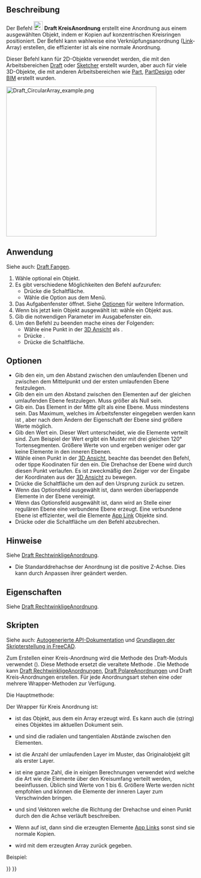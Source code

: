 <languages/>

{{Docnav/de
|[[Draft_PolarArray/de|PolareAnordnung]]
|[[Draft_PathArray/de|PfadAnordnung]]
|[[Draft_Workbench/de|Draft]]
|IconL=Draft_PolarArray.svg
|IconR=Draft_PathArray.svg
|IconC=Workbench_Draft.svg
}}

{{GuiCommand/de
|Name=Draft CircularArray
|Name/de=Draft KreisAnordnung
|MenuLocation=Änderung → Array tools → Kreis-Anordnung
|Workbenches=[[Draft_Workbench/de|Draft]]
|Version=0.19
|SeeAlso=[[Draft_OrthoArray/de|Draft RechtwinkligeAnordnung]], [[Draft_PolarArray/de|Draft PolareAnordnung]], [[Draft_PathArray/de|Draft PfadAnordnung]], [[Draft_PathLinkArray/de|Draft PfadVerknüpfungsanordnung]], [[Draft_PointArray/de|Draft PunktAnordnung]], [[Draft_PointLinkArray/de|Draft PunktVerknüpfungsanordnung]]
}}

<span id="Description"></span>
==Beschreibung==

Der Befehl [[Image:Draft_CircularArray.svg|24px]] '''Draft KreisAnordnung''' erstellt eine Anordnung aus einem ausgewählten Objekt, indem er Kopien auf konzentrischen Kreisringen positioniert. Der Befehl kann wahlweise eine Verknüpfungsanordnung ([[App_Link|Link]]-Array) erstellen, die effizienter ist als eine normale Anordnung.

Dieser Befehl kann für 2D-Objekte verwendet werden, die mit den Arbeitsbereichen [[Draft_Workbench/de|Draft]] oder [[Sketcher_Workbench/de|Sketcher]] erstellt wurden, aber auch für viele 3D-Objekte, die mit anderen Arbeitsbereichen wie [[Part_Workbench/de|Part]], [[PartDesign_Workbench/de|PartDesign]] oder [[BIM_Workbench/de|BIM]] erstellt wurden.

[[Image:Draft_CircularArray_example.png|400px]]
{{Caption|Draft Kreis-Anordnung}}

<span id="Usage"></span>
==Anwendung==

Siehe auch: [[Draft_Snap/de|Draft Fangen]].

# Wähle optional ein Objekt.
# Es gibt verschiedene Möglichkeiten den Befehl aufzurufen:
#* Drücke die {{Button|[[Image:Draft_CircularArray.svg|16px]] [[Draft_CircularArray/de|Draft Kreisförmige Anordnung]]}} Schaltfläche.
#* Wähle die {{MenuCommand|Änderung → Anordnungswerkzeuge → [[Image:Draft_CircularArray.svg|16px]] Kreisförmige Anordnung}} Option aus dem Menü.
# Das Aufgabenfenster {{MenuCommand|Kreisförmige Anordnung}} öffnet. Siehe [[#Options|Optionen]] für weitere Information.
# Wenn bis jetzt kein Objekt ausgewählt ist: wähle ein Objekt aus.
# Gib die notwendigen Parameter im Ausgabefenster ein.
# Um den Befehl zu beenden mache eines der Folgenden:
#* Wähle eine Punkt in der [[3D_view/de|3D Ansicht]] als {{MenuCommand|Mitte der Drehung}}.
#* Drücke {{KEY|Enter}}.
#* Drücke die {{Button|OK}} Schaltfläche.

<span id="Options"></span>
==Optionen==

* Gib den {{MenuCommand|Radialabstand}} ein, um den Abstand zwischen den umlaufenden Ebenen und zwischen dem Mittelpunkt und der ersten umlaufenden Ebene festzulegen.
* Gib den {{MenuCommand|Tangentialer Abstand}} ein um den Abstand zwischen den Elementen auf der gleichen umlaufenden Ebene festzulegen. Muss größer als Null sein.
* Gib {{MenuCommand|Anzahl der kreisförmigen Ebenen}} ein. Das Element in der Mitte gilt als eine Ebene. Muss mindestens {{Value|2}} sein. Das Maximum, welches im Arbeitsfenster eingegeben werden kann ist {{Value|99}}, aber nach dem Ändern der {{PropertyData|Number Circles}} Eigenschaft der Ebene sind größere Werte möglich.
* Gib den {{MenuCommand|Symmetrie}} Wert ein. Dieser Wert unterscheidet, wie die Elemente verteilt sind. Zum Beispiel der Wert {{Value|3}} ergibt ein Muster mit drei gleichen 120° Tortensegmenten. Größere Werte von {{MenuCommand|Symmetrie}} und {{MenuCommand|Tangentialer Abstand}} ergeben weniger oder gar keine Elemente in den inneren Ebenen.
* Wähle einen Punkt in der [[3D_view/de|3D Ansicht]], beachte das beendet den Befehl, oder tippe Koodinaten für den {{MenuCommand|Drehmittelpunkt}} ein. Die Drehachse der Ebene wird durch diesen Punkt verlaufen. Es ist zweckmäßig den Zeiger vor der Eingabe der Koordinaten aus der [[3D_view/de|3D Ansicht]] zu bewegen.
* Drücke die {{MenuCommand|Punkt zurücksetzen}} Schaltfläche um den {{MenuCommand|Drehmittelpunkt}} auf den Ursprung zurück zu setzen.
* Wenn das {{MenuCommand|Vereinigen}} Optionsfeld ausgewählt ist, dann werden überlappende Elemente in der Ebene vereinigt.
* Wenn das {{MenuCommand|Verknüpfungsanordnung}} Optionsfeld ausgewählt ist, dann wird an Stelle einer regulären Ebene eine verbundene Ebene erzeugt. Eine verbundene Ebene ist effizienter, weil die Elemente [[App_Link/de|App Link]] Objekte sind.
* Drücke  {{KEY|Esc}} oder die {{Button|Cancel}} Schaltfläche um den Befehl abzubrechen.

<span id="Notes"></span>
==Hinweise==

Siehe [[Draft_OrthoArray/de#Hinweise|Draft RechtwinkligeAnordnung]].

* Die Standarddrehachse der Anordnung ist die positive Z-Achse. Dies kann durch Anpassen ihrer {{PropertyData/de|Axis}} geändert werden.

<span id="Properties"></span>
==Eigenschaften==

Siehe [[Draft_OrthoArray/de#Eigenschaften|Draft RechtwinkligeAnordnung]].

<span id="Scripting"></span>
==Skripten==

Siehe auch: [https://freecad.github.io/SourceDoc/ Autogenerierte API-Dokumentation] und [[FreeCAD_Scripting_Basics/de|Grundlagen der Skripterstellung in FreeCAD]].

Zum Erstellen einer Kreis-Anordnung wird die Methode {{incode|make_array}} des Draft-Moduls verwendet ({{Version/de|0.19}}). Diese Methode ersetzt die veraltete Methode {{incode|makeArray}}. Die Methode {{incode|make_array}} kann [[Draft_OrthoArray/de|Draft RechtwinkligeAnordnungen]], [[Draft_PolarArray|Draft PolareAnordnungen]] und Draft Kreis-Anordnungen erstellen. Für jede Anordnungsart stehen eine oder mehrere Wrapper-Methoden zur Verfügung.

Die Hauptmethode:

{{Code|code=
array = make_array(base_object, arg1, arg2, arg3, arg4=None, arg5=None, arg6=None, use_link=True)
}}

Der Wrapper für Kreis Anordnung ist:

{{Code|code=
array = make_circular_array(base_object,
                            r_distance=100, tan_distance=50,
                            number=3, symmetry=1,
                            axis=App.Vector(0, 0, 1), center=App.Vector(0, 0, 0),
                            use_link=True)
}}

* {{incode|base_object}} ist das Objekt, aus dem ein Array erzeugt wird. Es kann auch die {{incode|Label}} (string) eines Objektes im aktuellen Dokument sein.
* {{incode|r_distance}} und {{incode|tan_distance}} sind die radialen und tangentialen Abstände zwischen den Elementen.
* {{incode|number}} ist die Anzahl der umlaufenden Layer im Muster, das Originalobjekt gilt als erster Layer.
* {{incode|symmetry}} ist eine ganze Zahl, die in einigen Berechnungen verwendet wird welche die Art wie die Elemente über den Kreisumfang verteilt werden, beeinflussen. Üblich sind Werte von 1 bis 6. Größere Werte werden nicht empfohlen und können die Elemente der inneren Layer zum Verschwinden bringen.
* {{incode|axis}} und {{incode|center}} sind Vektoren welche die Richtung der Drehachse und einen Punkt durch den die Achse verläuft beschreiben.
* Wenn {{incode|use_link}} auf {{incode|True}} ist, dann sind die erzeugten Elemente [[App_Link|App Links]] sonst sind sie normale Kopien.
* {{incode|array}} wird mit dem erzeugten Array zurück gegeben.

Beispiel:

{{Code|code=
import FreeCAD as App
import Draft

doc = App.newDocument()

tri = Draft.make_polygon(3, 600)

array = Draft.make_circular_array(tri, 1800, 1200, 4, 1)
doc.recompute()
}}


{{Docnav/de
|[[Draft_PolarArray/de|PolareAnordnung]]
|[[Draft_PathArray/de|PfadAnordnung]]
|[[Draft_Workbench/de|Draft]]
|IconL=Draft_PolarArray.svg
|IconR=Draft_PathArray.svg
|IconC=Workbench_Draft.svg
}}

{{Draft Tools navi{{#translation:}}}}
{{Userdocnavi{{#translation:}}}}